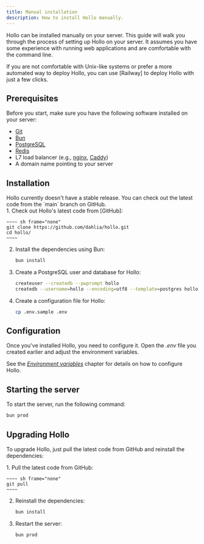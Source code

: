 ```yaml
---
title: Manual installation
description: How to install Hollo manually.
---
```



Hollo can be installed manually on your server.  This guide will walk you
through the process of setting up Hollo on your server.  It assumes you have
some experience with running web applications and are comfortable with the
command line.

<Aside type="tip">
  If you are not comfortable with Unix-like systems or prefer a more automated
  way to deploy Hollo, you can use [Railway] to deploy Hollo with just a few
  clicks.

  [Railway]: ./railway
</Aside>


Prerequisites
-------------

Before you start, make sure you have the following software installed on your
server:

 -  [Git]
 -  [Bun]
 -  [PostgreSQL]
 -  [Redis]
 -  L7 load balancer (e.g., [nginx], [Caddy])
 -  A domain name pointing to your server

[Git]: https://git-scm.com/
[Bun]: https://bun.sh/
[PostgreSQL]: https://www.postgresql.org/
[Redis]: https://redis.io/
[nginx]: https://nginx.org/
[Caddy]: https://caddyserver.com/


Installation
------------


<Aside>
  Hollo currently doesn't have a stable release.  You can check out the latest
  code from the `main` branch on GitHub.
</Aside>

<Steps>
 1. Check out Hollo's latest code from [GitHub]:

    ~~~~ sh frame="none"
    git clone https://github.com/dahlia/hollo.git
    cd hollo/
    ~~~~

 2. Install the dependencies using Bun:

    ~~~~ sh frame="none"
    bun install
    ~~~~

 3. Create a PostgreSQL user and database for Hollo:

    ~~~~ sh frame="none"
    createuser --createdb --pwprompt hollo
    createdb --username=hollo --encoding=utf8 --template=postgres hollo
    ~~~~

 4. Create a configuration file for Hollo:

    ~~~~ sh frame="none"
    cp .env.sample .env
    ~~~~

[GitHub]: https://github.com/dahlia/hollo
</Steps>


Configuration
-------------

Once you've installed Hollo, you need to configure it.  Open the *.env* file
you created earlier and adjust the environment variables.

See the [*Environment variables*](./env) chapter for details on how to configure
Hollo.


Starting the server
-------------------

To start the server, run the following command:

~~~~ sh frame="none"
bun prod
~~~~


Upgrading Hollo
---------------

To upgrade Hollo, just pull the latest code from GitHub and reinstall the
dependencies:

<Steps>
 1. Pull the latest code from GitHub:

    ~~~~ sh frame="none"
    git pull
    ~~~~

 2. Reinstall the dependencies:

    ~~~~ sh frame="none"
    bun install
    ~~~~

 3. Restart the server:

    ~~~~ sh frame="none"
    bun prod
    ~~~~
</Steps>
